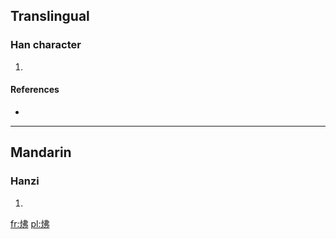 ==Translingual==

===Han character===
{{Han char|rn=86|rad=火|as=05|sn=9|four=|canj=火中中弓 (FLLN)}}

# {{defn|Han|sort=火05}}

====References====
* {{Han ref|kx=0668.120|dkj=18940|dj=1077.150|hdz=32197.100|uh=70A5|ud=28837}}

----

==Mandarin==

===Hanzi===
{{cmn-hanzi|pin=[[fú]] ([[fu2]]), [[xiè]] ([[xie4]])|wg=fu<sup>2</sup>, hsieh<sup>4</sup>}}

# {{defn|Mandarin|sort=火05}}

[[fr:炥]]
[[pl:炥]]